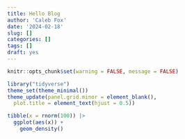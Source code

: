 ```yaml
---
title: Hello Blog
author: 'Caleb Fox'
date: '2024-02-18'
slug: []
categories: []
tags: []
draft: yes
---
```


```r
knitr::opts_chunk$set(warning = FALSE, message = FALSE) 
```

```r
library("tidyverse")
theme_set(theme_minimal())
theme_update(panel.grid.minor = element_blank(), 
  plot.title = element_text(hjust = 0.5))

```

```r
tibble(x = rnorm(100)) |> 
  ggplot(aes(x)) +
    geom_density()
```

